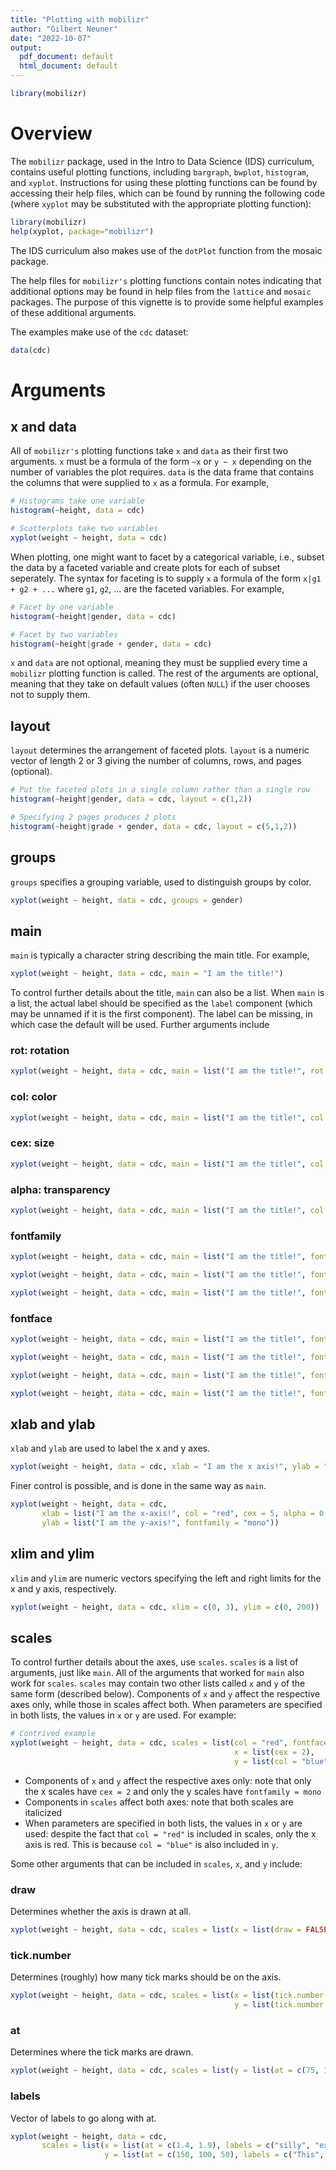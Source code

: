 ```yaml
---
title: "Plotting with mobilizr"
author: "Gilbert Neuner"
date: "2022-10-07"
output:
  pdf_document: default
  html_document: default
---
```


```r
library(mobilizr)
```

# Overview

The `mobilizr` package, used in the Intro to Data Science (IDS) curriculum, contains useful plotting functions, including `bargraph`, `bwplot`, `histogram`, and `xyplot`. Instructions for using these plotting functions can be found by accessing their help files, which can be found by running the following code (where `xyplot` may be substituted with the appropriate plotting function):

```r
library(mobilizr)
help(xyplot, package="mobilizr")
```

The IDS curriculum also makes use of the `dotPlot` function from the mosaic package.

The help files for `mobilizr's` plotting functions contain notes indicating that additional options may be found in help files from the `lattice` and `mosaic` packages. The purpose of this vignette is to provide some helpful examples of these additional arguments.

The examples make use of the `cdc` dataset:

```r
data(cdc)
```

\newpage

# Arguments

## x and data

All of `mobilizr's` plotting functions take `x` and `data` as their first two arguments. `x` must be a formula of the form `~x` or `y ~ x` depending on the number of variables the plot requires. `data` is the data frame that contains the columns that were supplied to `x` as a formula. For example,

```r
# Histograms take one variable
histogram(~height, data = cdc)
```

\newpage
```r
# Scatterplots take two variables
xyplot(weight ~ height, data = cdc)
```

\newpage
When plotting, one might want to facet by a categorical variable, i.e., subset the data by a faceted variable and create plots for each of subset seperately. The syntax for faceting is to supply `x` a formula of the form `x|g1 + g2 + ...` where `g1`, `g2`, ... are the faceted variables. For example,

```r
# Facet by one variable
histogram(~height|gender, data = cdc)
```
\newpage
```r
# Facet by two variables
histogram(~height|grade + gender, data = cdc)
```

`x` and `data` are not optional, meaning they must be supplied every time a `mobilizr` plotting function is called. The rest of the arguments are optional, meaning that they take on default values (often `NULL`) if the user chooses not to supply them.

\newpage

## layout

`layout` determines the arrangement of faceted plots. `layout` is a numeric vector of length 2 or 3 giving the number of columns, rows, and pages (optional).

```r
# Put the faceted plots in a single column rather than a single row
histogram(~height|gender, data = cdc, layout = c(1,2))
```
\newpage
```r
# Specifying 2 pages produces 2 plots
histogram(~height|grade + gender, data = cdc, layout = c(5,1,2))
```

\newpage

## groups

`groups` specifies a grouping variable, used to distinguish groups by color.

```r
xyplot(weight ~ height, data = cdc, groups = gender)
```
\newpage

## main

`main` is typically a character string describing the main title. For example,

```r
xyplot(weight ~ height, data = cdc, main = "I am the title!")
```

\newpage
To control further details about the title, `main` can also be a list. When `main` is a list, the actual label should be specified as the `label` component (which may be unnamed if it is the first component). The label can be missing, in which case the default will be used. Further arguments include

### rot: rotation

```r
xyplot(weight ~ height, data = cdc, main = list("I am the title!", rot = 180))
```
\newpage

### col: color

```r
xyplot(weight ~ height, data = cdc, main = list("I am the title!", col = "red"))
```
\newpage

### cex: size

```r
xyplot(weight ~ height, data = cdc, main = list("I am the title!", col = "red", cex = 5))
```
\newpage

### alpha: transparency

```r
xyplot(weight ~ height, data = cdc, main = list("I am the title!", col = "red", cex = 5, alpha = 0.25))
```

\newpage

### fontfamily

```r
xyplot(weight ~ height, data = cdc, main = list("I am the title!", fontfamily = "sans"))
```

\newpage

```r
xyplot(weight ~ height, data = cdc, main = list("I am the title!", fontfamily = "serif"))
```

\newpage

```r
xyplot(weight ~ height, data = cdc, main = list("I am the title!", fontfamily = "mono"))
```

\newpage

### fontface

```r
xyplot(weight ~ height, data = cdc, main = list("I am the title!", fontface = "plain"))
```

\newpage

```r
xyplot(weight ~ height, data = cdc, main = list("I am the title!", fontface = "bold"))
```

\newpage

```r
xyplot(weight ~ height, data = cdc, main = list("I am the title!", fontface = "italic"))
```

\newpage

```r
xyplot(weight ~ height, data = cdc, main = list("I am the title!", fontface = "bold.italic"))
```

\newpage

## xlab and ylab

`xlab` and `ylab` are used to label the x and y axes.

```r
xyplot(weight ~ height, data = cdc, xlab = "I am the x axis!", ylab = "I am the y axis!")
```

\newpage

Finer control is possible, and is done in the same way as `main`.

```r
xyplot(weight ~ height, data = cdc, 
       xlab = list("I am the x-axis!", col = "red", cex = 5, alpha = 0.25),
       ylab = list("I am the y-axis!", fontfamily = "mono"))
```

\newpage

## xlim and ylim

`xlim` and `ylim` are numeric vectors specifying the left and right limits for the x and y axis, respectively.

```r
xyplot(weight ~ height, data = cdc, xlim = c(0, 3), ylim = c(0, 200))
```

\newpage

## scales

To control further details about the axes, use `scales`. `scales` is a list of arguments, just like `main`. All of the arguments that worked for `main` also work for `scales`. `scales` may contain two other lists called `x` and `y` of the same form (described below). Components of `x` and `y` affect the respective axes only, while those in scales affect both. When parameters are specified in both lists, the values in `x` or `y` are used. For example: 

```r
# Contrived example
xyplot(weight ~ height, data = cdc, scales = list(col = "red", fontface = "italic", 
                                                  x = list(cex = 2), 
                                                  y = list(col = "blue", fontfamily = "mono")))
```

* Components of `x` and `y` affect the respective axes only: note that only the x scales have `cex = 2` and only the y scales have `fontfamily = mono`
* Components in `scales` affect both axes: note that both scales are italicized
* When parameters are specified in both lists, the values in `x` or `y` are used: despite the fact that `col = "red"` is included in scales, only the x axis is red. This is because `col = "blue"` is also included in `y`.

\newpage

Some other arguments that can be included in `scales`, `x`, and `y` include:

### draw

Determines whether the axis is drawn at all.

```r
xyplot(weight ~ height, data = cdc, scales = list(x = list(draw = FALSE)))
```

\newpage

### tick.number

Determines (roughly) how many tick marks should be on the axis.

```r
xyplot(weight ~ height, data = cdc, scales = list(x = list(tick.number = 8),
                                                  y = list(tick.number = 3)))
```

\newpage

### at

Determines where the tick marks are drawn.

```r
xyplot(weight ~ height, data = cdc, scales = list(y = list(at = c(75, 123.4, 150))))
```

\newpage

### labels

Vector of labels to go along with at.

```r
xyplot(weight ~ height, data = cdc, 
       scales = list(x = list(at = c(1.4, 1.9), labels = c("silly", "example!")),
                     y = list(at = c(150, 100, 50), labels = c("This", "is", "a"))))
```
